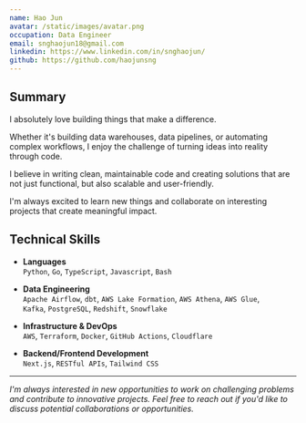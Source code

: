 ```yaml
---
name: Hao Jun
avatar: /static/images/avatar.png
occupation: Data Engineer
email: snghaojun18@gmail.com
linkedin: https://www.linkedin.com/in/snghaojun/
github: https://github.com/haojunsng
---
```


## Summary

I absolutely love building things that make a difference.

Whether it's building data warehouses, data pipelines, or automating complex workflows, I enjoy the challenge of turning ideas into reality through code.

I believe in writing clean, maintainable code and creating solutions that are not just functional, but also scalable and user-friendly.

I'm always excited to learn new things and collaborate on interesting projects that create meaningful impact.

## Technical Skills

- **Languages**  
  `Python`, `Go`, `TypeScript`, `Javascript`, `Bash`

- **Data Engineering**  
  `Apache Airflow`, `dbt`, `AWS Lake Formation`, `AWS Athena`, `AWS Glue`,  
  `Kafka`, `PostgreSQL`, `Redshift`, `Snowflake`

- **Infrastructure & DevOps**  
  `AWS`, `Terraform`, `Docker`, `GitHub Actions`, `Cloudflare`

- **Backend/Frontend Development**  
  `Next.js`, `RESTful APIs`, `Tailwind CSS`

---

_I'm always interested in new opportunities to work on challenging problems and contribute to innovative projects. Feel free to reach out if you'd like to discuss potential collaborations or opportunities._
